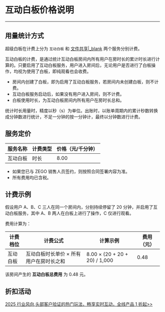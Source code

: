 # 互动白板价格说明

---

## 用量统计方式

超级白板在计费上分为 `互动白板` 和 [文件共享\|_blank](./Price.mdx) 两个服务分别计费。

互动白板的计费，是通过统计互动白板房间内所有用户在房时长的累计时长进行计算的。只要启用了互动白板服务，用户进入房间后，无论用户是否进行了白板操作，均视为使用了白板，即纯观看也会收费。

- 房间内创建了白板，即为启用了互动白板服务，若房间内未创建白板，则不计费。
- 互动白板服务启动后，如果没有用户进入房间，则不计费。
- 白板使用时长，为互动白板房间内所有用户在房时长总和。

<Note title="Note">

统计时长用量时，精度以秒（s）为单位。出账时，以账单周期内的累计秒数转换成分钟数进行统计，不足一分钟的按一分钟计，最终以分钟数进行计费。  
</Note>

## 服务定价

|服务名称|计费类型|价格（元/千分钟）|
|-|-|-|
|互动白板|时长 |8.00|

<Note title="Note">

- 如果您已与 ZEGO 销售人员签约，则按照合同签署内容为准。  
- 所有费用均已含税。 
</Note>


## 计费示例

假设用户 A、B、C 三人在同一个房间内，分别持续停留了 20 分钟，并启用了互动白板服务，其中 A、B 两人在白板上进行了操作，C 仅进行观看。

费用计算为：

|计费档位|计费公式|计算示例|费用（元）|
|-|-|-|-|
|互动白板|互动白板时长单价 × 所有用户在房时长之和|8.00 × (20 + 20 + 20) / 1,000 |0.48|

该房间产生的 **互动白板总费用** 为 0.48 元。

## 折扣活动

<Note title="说明">

[2025 行业风向,头部客户验证的热门玩法，畅享实时互动，全线产品 1 折起>>](https://www.zego.im/activity/2400001)
</Note>
